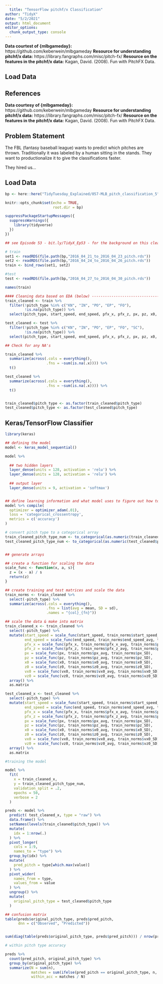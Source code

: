 ```yaml
---
  title: "TensorFlow pitchf/x Classification"
author: "TidyX"
date: "5/2/2021"
output: html_document
editor_options: 
  chunk_output_type: console
---
```

  
  **Data courtest of {mlbgameday}:** https://github.com/keberwein/mlbgameday
  **Resource for understanding pitchf/x data:** https://library.fangraphs.com/misc/pitch-fx/
  **Resource on the features in the pitchf/x data:** Kagan, David. (2008). Fun with PitchFX Data. 


## Load Data

## References

**Data courtesy of {mlbgameday}:** https://github.com/keberwein/mlbgameday
**Resource for understanding pitchf/x data:** https://library.fangraphs.com/misc/pitch-fx/
  **Resource on the features in the pitchf/x data:** Kagan, David. (2008). Fun with PitchFX Data. 

## Problem Statement

The FBL (fantasy baseball league) wants to predict which pitches are thrown. 
Traditionally it was labeled by a human sitting in the stands.
They want to productionalize it to give the classifications faster. 

They hired us...

## Load Data

```r

bp <- here::here("TidyTuesday_Explained/057-MLB_pitch_classification_5")

knitr::opts_chunk$set(echo = TRUE,
                      root.dir = bp)

suppressPackageStartupMessages({
  suppressWarnings({
    library(tidyverse)
  })
})


```

```r

## see Episode 53 - bit.ly/TidyX_Ep53 - for the background on this cleanup

# train
set1 <- readRDS(file.path(bp,"2016_04_21_to_2016_04_23_pitch.rds"))
set2 <- readRDS(file.path(bp,"2016_04_24_to_2016_04_26_pitch.rds"))
train <- bind_rows(set1, set2)

#test
test <- readRDS(file.path(bp,"2016_04_27_to_2016_04_30_pitch.rds"))

names(train)

#### Cleaning data based on EDA (below) ----------------------------------------------
train_cleaned <- train %>%
  filter(!pitch_type %in% c("KN", "IN", "PO", "EP", "FO"),
         !is.na(pitch_type)) %>%
  select(pitch_type, start_speed, end_speed, pfx_x, pfx_z, px, pz, x0, z0, vx0, vz0)

test_cleaned <- test %>%
  filter(!pitch_type %in% c("KN", "IN", "PO", "EP", "FO", "SC"),
         !is.na(pitch_type)) %>%
  select(pitch_type, start_speed, end_speed, pfx_x, pfx_z, px, pz, x0, z0, vx0, vz0)

## Check for any NA's

train_cleaned %>%
  summarize(across(.cols = everything(),
                   .fns = ~sum(is.na(.x)))) %>%
  t()

test_cleaned %>%
  summarize(across(.cols = everything(),
                   .fns = ~sum(is.na(.x)))) %>%
  t()


train_cleaned$pitch_type <- as.factor(train_cleaned$pitch_type)
test_cleaned$pitch_type <- as.factor(test_cleaned$pitch_type)
```


## Keras/TensorFlow Classifier

```r

library(keras)

## defining the model
model <- keras_model_sequential()

model %>% 
  
  ## two hidden layers
  layer_dense(units = 128, activation = 'relu') %>% 
  layer_dense(units = 128, activation = 'relu') %>% 
  
  ## output layer
  layer_dense(units = 9, activation = 'softmax')


## define learning information and what model uses to figure out how to update the weights next
model %>% compile(
  optimizer = optimizer_adam(.01), 
  loss = 'categorical_crossentropy',
  metrics = c('accuracy')
)

```

```r

# convert pitch type to a categorical array
train_cleaned_pitch_type_num <- to_categorical(as.numeric(train_cleaned$pitch_type)-1)
test_cleaned_pitch_type_num <- to_categorical(as.numeric(test_cleaned$pitch_type)-1)


## generate arrays

## create a function for scaling the data
scale_func <- function(x, a, s){
  z = (x - a) / s
  return(z)
}

## create training and test matrices and scale the data
train_norms <- train_cleaned %>% 
  select(-pitch_type) %>%
  summarize(across(.cols = everything(),
                   .fns = list(avg = mean, SD = sd),
                   .names = "{col}_{fn}"))

## scale the data & make into matrix
train_cleaned_x <- train_cleaned %>%
  select(-pitch_type) %>%
  mutate(start_speed = scale_func(start_speed, train_norms$start_speed_avg, train_norms$start_speed_SD),
         end_speed = scale_func(end_speed, train_norms$end_speed_avg, train_norms$end_speed_SD),
         pfx_x = scale_func(pfx_x, train_norms$pfx_x_avg, train_norms$pfx_x_SD),
         pfx_z = scale_func(pfx_z, train_norms$pfx_z_avg, train_norms$pfx_z_SD),
         px = scale_func(px, train_norms$px_avg, train_norms$px_SD),
         pz = scale_func(pz, train_norms$pz_avg, train_norms$pz_SD),
         x0 = scale_func(x0, train_norms$x0_avg, train_norms$x0_SD),
         z0 = scale_func(z0, train_norms$z0_avg, train_norms$z0_SD),
         vx0 = scale_func(vx0, train_norms$vx0_avg, train_norms$vx0_SD),
         vz0 = scale_func(vz0, train_norms$vz0_avg, train_norms$vz0_SD)) %>% 
  array() %>% 
  as.matrix

test_cleaned_x <- test_cleaned %>% 
  select(-pitch_type) %>%
  mutate(start_speed = scale_func(start_speed, train_norms$start_speed_avg, train_norms$start_speed_SD),
         end_speed = scale_func(end_speed, train_norms$end_speed_avg, train_norms$end_speed_SD),
         pfx_x = scale_func(pfx_x, train_norms$pfx_x_avg, train_norms$pfx_x_SD),
         pfx_z = scale_func(pfx_z, train_norms$pfx_z_avg, train_norms$pfx_z_SD),
         px = scale_func(px, train_norms$px_avg, train_norms$px_SD),
         pz = scale_func(pz, train_norms$pz_avg, train_norms$pz_SD),
         x0 = scale_func(x0, train_norms$x0_avg, train_norms$x0_SD),
         z0 = scale_func(z0, train_norms$z0_avg, train_norms$z0_SD),
         vx0 = scale_func(vx0, train_norms$vx0_avg, train_norms$vx0_SD),
         vz0 = scale_func(vz0, train_norms$vz0_avg, train_norms$vz0_SD)) %>% 
  array() %>% 
  as.matrix

```

```r

#training the model

model %>%
  fit(
    x = train_cleaned_x,
    y = train_cleaned_pitch_type_num,
    validation_split = .2,
    epochs = 50,
    verbose = 2
  )

```


```r

preds <- model %>% 
  predict( test_cleaned_x, type = "raw") %>% 
  data.frame() %>% 
  setNames(levels(train_cleaned$pitch_type)) %>% 
  mutate(
    idx = 1:nrow(.)
  ) %>% 
  pivot_longer(
    cols = 1:9,
    names_to = "type") %>% 
  group_by(idx) %>% 
  mutate(
    pred_pitch = type[which.max(value)]
  ) %>% 
  pivot_wider(
    names_from = type, 
    values_from = value
  ) %>% 
  ungroup() %>% 
  mutate(
    original_pitch_type = test_cleaned$pitch_type
  )

## confusion matrix
table(preds$original_pitch_type, preds$pred_pitch,
      dnn = c("Observed", "Predicted"))


sum(diag(table(preds$original_pitch_type, preds$pred_pitch))) / nrow(preds)

# within pitch type accuracy

preds %>%
  count(pred_pitch, original_pitch_type) %>%
  group_by(original_pitch_type) %>%
  summarize(N = sum(n),
            matches = sum(ifelse(pred_pitch == original_pitch_type, n, 0)),
            within_acc = matches / N)

```

